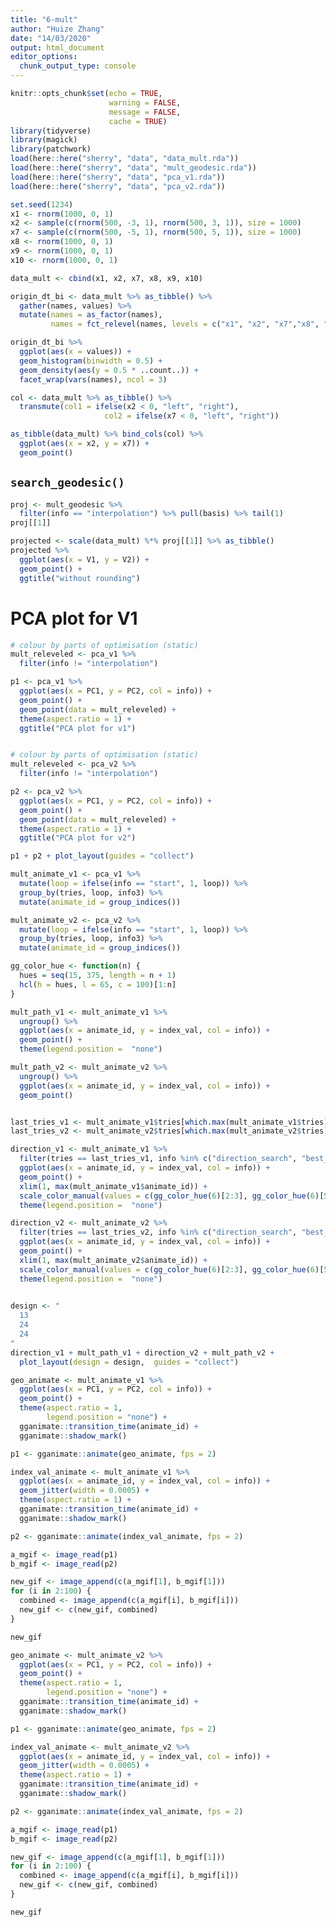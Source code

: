 ```yaml
---
title: "6-mult"
author: "Huize Zhang"
date: "14/03/2020"
output: html_document
editor_options: 
  chunk_output_type: console
---
```


```r
knitr::opts_chunk$set(echo = TRUE, 
                      warning = FALSE, 
                      message = FALSE, 
                      cache = TRUE)
library(tidyverse)
library(magick)
library(patchwork)
load(here::here("sherry", "data", "data_mult.rda"))
load(here::here("sherry", "data", "mult_geodesic.rda"))
load(here::here("sherry", "data", "pca_v1.rda"))
load(here::here("sherry", "data", "pca_v2.rda"))
```

```r
set.seed(1234)
x1 <- rnorm(1000, 0, 1)
x2 <- sample(c(rnorm(500, -3, 1), rnorm(500, 3, 1)), size = 1000)
x7 <- sample(c(rnorm(500, -5, 1), rnorm(500, 5, 1)), size = 1000)
x8 <- rnorm(1000, 0, 1)
x9 <- rnorm(1000, 0, 1)
x10 <- rnorm(1000, 0, 1)

data_mult <- cbind(x1, x2, x7, x8, x9, x10)
```


```r
origin_dt_bi <- data_mult %>% as_tibble() %>% 
  gather(names, values) %>%
  mutate(names = as_factor(names),
         names = fct_relevel(names, levels = c("x1", "x2", "x7","x8", "x9", "x10")))

origin_dt_bi %>% 
  ggplot(aes(x = values)) +
  geom_histogram(binwidth = 0.5) +
  geom_density(aes(y = 0.5 * ..count..)) +
  facet_wrap(vars(names), ncol = 3)

col <- data_mult %>% as_tibble() %>% 
  transmute(col1 = ifelse(x2 < 0, "left", "right"), 
                     col2 = ifelse(x7 < 0, "left", "right"))

as_tibble(data_mult) %>% bind_cols(col) %>%  
  ggplot(aes(x = x2, y = x7)) + 
  geom_point()

```

## `search_geodesic()`


```r
proj <- mult_geodesic %>% 
  filter(info == "interpolation") %>% pull(basis) %>% tail(1)
proj[[1]]

projected <- scale(data_mult) %*% proj[[1]] %>% as_tibble()
projected %>% 
  ggplot(aes(x = V1, y = V2)) + 
  geom_point() + 
  ggtitle("without rounding")


```


# PCA plot for V1

```r
# colour by parts of optimisation (static)
mult_releveled <- pca_v1 %>%
  filter(info != "interpolation") 

p1 <- pca_v1 %>% 
  ggplot(aes(x = PC1, y = PC2, col = info)) +
  geom_point() +
  geom_point(data = mult_releveled) +
  theme(aspect.ratio = 1) + 
  ggtitle("PCA plot for v1")


# colour by parts of optimisation (static)
mult_releveled <- pca_v2 %>%
  filter(info != "interpolation") 

p2 <- pca_v2 %>% 
  ggplot(aes(x = PC1, y = PC2, col = info)) +
  geom_point() +
  geom_point(data = mult_releveled) +
  theme(aspect.ratio = 1) + 
  ggtitle("PCA plot for v2")

p1 + p2 + plot_layout(guides = "collect")
```


```r
mult_animate_v1 <- pca_v1 %>%
  mutate(loop = ifelse(info == "start", 1, loop)) %>% 
  group_by(tries, loop, info3) %>%
  mutate(animate_id = group_indices())

mult_animate_v2 <- pca_v2 %>%
  mutate(loop = ifelse(info == "start", 1, loop)) %>% 
  group_by(tries, loop, info3) %>%
  mutate(animate_id = group_indices())

gg_color_hue <- function(n) {
  hues = seq(15, 375, length = n + 1)
  hcl(h = hues, l = 65, c = 100)[1:n]
}

mult_path_v1 <- mult_animate_v1 %>% 
  ungroup() %>% 
  ggplot(aes(x = animate_id, y = index_val, col = info)) + 
  geom_point() + 
  theme(legend.position =  "none")

mult_path_v2 <- mult_animate_v2 %>% 
  ungroup() %>% 
  ggplot(aes(x = animate_id, y = index_val, col = info)) + 
  geom_point() 


last_tries_v1 <- mult_animate_v1$tries[which.max(mult_animate_v1$tries)]
last_tries_v2 <- mult_animate_v2$tries[which.max(mult_animate_v2$tries)]

direction_v1 <- mult_animate_v1 %>% 
  filter(tries == last_tries_v1, info %in% c("direction_search", "best_direction_search")) %>%
  ggplot(aes(x = animate_id, y = index_val, col = info)) + 
  geom_point() + 
  xlim(1, max(mult_animate_v1$animate_id)) + 
  scale_color_manual(values = c(gg_color_hue(6)[2:3], gg_color_hue(6)[5:6])) + 
  theme(legend.position =  "none")

direction_v2 <- mult_animate_v2 %>% 
  filter(tries == last_tries_v2, info %in% c("direction_search", "best_direction_search")) %>%
  ggplot(aes(x = animate_id, y = index_val, col = info)) + 
  geom_point() + 
  xlim(1, max(mult_animate_v2$animate_id)) + 
  scale_color_manual(values = c(gg_color_hue(6)[2:3], gg_color_hue(6)[5:6])) + 
  theme(legend.position =  "none")
  

design <- "
  13
  24
  24
"
direction_v1 + mult_path_v1 + direction_v2 + mult_path_v2 +
  plot_layout(design = design,  guides = "collect")


```



```r
geo_animate <- mult_animate_v1 %>%
  ggplot(aes(x = PC1, y = PC2, col = info)) +
  geom_point() +
  theme(aspect.ratio = 1, 
        legend.position = "none") +
  gganimate::transition_time(animate_id) +
  gganimate::shadow_mark()

p1 <- gganimate::animate(geo_animate, fps = 2)

index_val_animate <- mult_animate_v1 %>% 
  ggplot(aes(x = animate_id, y = index_val, col = info)) + 
  geom_jitter(width = 0.0005) + 
  theme(aspect.ratio = 1) +
  gganimate::transition_time(animate_id) + 
  gganimate::shadow_mark()

p2 <- gganimate::animate(index_val_animate, fps = 2)

a_mgif <- image_read(p1)
b_mgif <- image_read(p2)

new_gif <- image_append(c(a_mgif[1], b_mgif[1]))
for (i in 2:100) {
  combined <- image_append(c(a_mgif[i], b_mgif[i]))
  new_gif <- c(new_gif, combined)
}

new_gif

```



```r
geo_animate <- mult_animate_v2 %>%
  ggplot(aes(x = PC1, y = PC2, col = info)) +
  geom_point() +
  theme(aspect.ratio = 1, 
        legend.position = "none") +
  gganimate::transition_time(animate_id) +
  gganimate::shadow_mark()

p1 <- gganimate::animate(geo_animate, fps = 2)

index_val_animate <- mult_animate_v2 %>% 
  ggplot(aes(x = animate_id, y = index_val, col = info)) + 
  geom_jitter(width = 0.0005) + 
  theme(aspect.ratio = 1) +
  gganimate::transition_time(animate_id) + 
  gganimate::shadow_mark()

p2 <- gganimate::animate(index_val_animate, fps = 2)

a_mgif <- image_read(p1)
b_mgif <- image_read(p2)

new_gif <- image_append(c(a_mgif[1], b_mgif[1]))
for (i in 2:100) {
  combined <- image_append(c(a_mgif[i], b_mgif[i]))
  new_gif <- c(new_gif, combined)
}

new_gif

```

